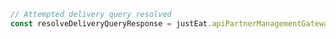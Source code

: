 ```typescript index.ts
// Attempted delivery query resolved
const resolveDeliveryQueryResponse = justEat.apiPartnerManagementGateway.resolveDeliveryQuery()
```